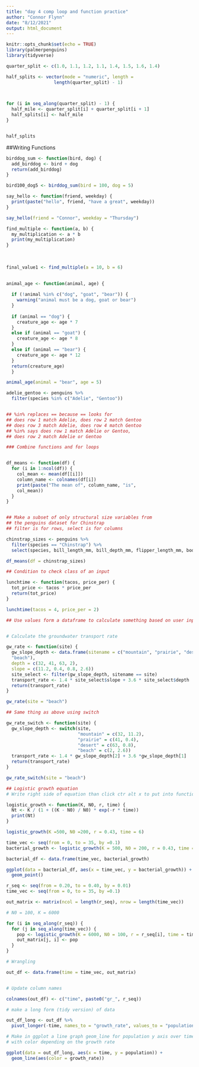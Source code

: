 ```yaml
---
title: "day 4 comp loop and function practice"
author: "Connor Flynn"
date: "8/12/2021"
output: html_document
---
```


```r
knitr::opts_chunk$set(echo = TRUE)
library(palmerpenguins)
library(tidyverse)
```

```r
quarter_split <- c(1.0, 1.1, 1.2, 1.1, 1.4, 1.5, 1.6, 1.4)

half_splits <- vector(mode = "numeric", length =
                  length(quarter_split) - 1)
            


for (i in seq_along(quarter_split) - 1) {
  half_mile <- quarter_split[i] + quarter_split[i + 1]
  half_splits[i] <- half_mile
}


half_splits
```


##Writing Functions

```r
birddog_sum <- function(bird, dog) {
  add_birddog <- bird + dog
  return(add_birddog)
}

bird100_dog5 <- birddog_sum(bird = 100, dog = 5)

```


```r
say_hello <- function(friend, weekday) {
  print(paste("hello", friend, "have a great", weekday))
}

say_hello(friend = "Connor", weekday = "Thursday")

```


```r
find_multiple <- function(a, b) {
  my_multiplication <- a * b
  print(my_multiplication)
}
  
  
  
final_value1 <- find_multiple(a = 10, b = 6) 
  
```

```r
animal_age <- function(animal, age) {
  
  if (!animal %in% c("dog", "goat", "bear")) {
    warning("animal must be a dog, goat or bear")
  }
  
  if (animal == "dog") {
    creature_age <- age * 7
  }
  else if (animal == "goat") {
    creature_age <- age * 8
  }
  else if (animal == "bear") {
    creature_age <- age * 12
  }
  return(creature_age)
  }

animal_age(animal = "bear", age = 5)

```

```r
adelie_gentoo <- penguins %>% 
  filter(species %in% c("Adelie", "Gentoo"))


## %in% replaces == because == looks for 
## does row 1 match Adelie, does row 2 match Gentoo
## does row 3 match Adelie, does row 4 match Gentoo
## %in% says does row 1 match Adelie or Gentoo, 
## does row 2 match Adelie or Gentoo

```


```r
### Combine functions and for loops


df_means <- function(df) {
  for (i in 1:ncol(df)) {
    col_mean <- mean(df[[i]])
    column_name <- colnames(df[i])
    print(paste("The mean of", column_name, "is",
    col_mean))
  }
}



```


```r
## Make a subset of only structural size variables from
## the penguins dataset for Chinstrap
## filter is for rows, select is for columns

chinstrap_sizes <- penguins %>% 
  filter(species == "Chinstrap") %>%
  select(species, bill_length_mm, bill_depth_mm, flipper_length_mm, body_mass_g)

df_means(df = chinstrap_sizes)

```

```r
## Condition to check class of an input

lunchtime <- function(tacos, price_per) {
  tot_price <- tacos * price_per
  return(tot_price)
}

lunchtime(tacos = 4, price_per = 2)

```

```r
## Use values form a dataframe to calculate something based on user input


# Calculate the groundwater transport rate

gw_rate <- function(site) {
  gw_slope_depth <- data.frame(sitename = c("mountain", "prairie", "desert",
  "beach"), 
  depth = c(32, 41, 63, 2), 
  slope = c(11.2, 0.4, 0.8, 2.6))
  site_select <- filter(gw_slope_depth, sitename == site)
  transport_rate <- 1.4 * site_select$slope + 3.6 * site_select$depth
  return(transport_rate)
}

gw_rate(site = "beach")

```
```r
## Same thing as above using switch

gw_rate_switch <- function(site) {
  gw_slope_depth <- switch(site, 
                           "mountain" = c(32, 11.2),
                           "prairie" = c(41, 0.4),
                           "desert" = c(63, 0.8),
                           "beach" = c(2, 2.6))
  transport_rate <- 1.4 * gw_slope_depth[2] + 3.6 *gw_slope_depth[1]
  return(transport_rate)
}

gw_rate_switch(site = "beach")
```


```r
## Logistic growth equation
# Write right side of equation than click ctr alt x to put into function format

logistic_growth <- function(K, N0, r, time) {
  Nt <- K / (1 + ((K - N0) / N0) * exp(-r * time))
  print(Nt)
}

logistic_growth(K =500, N0 =200, r = 0.43, time = 6)

time_vec <- seq(from = 0, to = 35, by =0.1)
bacterial_growth <- logistic_growth(K = 500, N0 = 200, r = 0.43, time = time_vec)

bacterial_df <- data.frame(time_vec, bacterial_growth)

ggplot(data = bacterial_df, aes(x = time_vec, y = bacterial_growth)) +
  geom_point()

```

```r
r_seq <- seq(from = 0.20, to = 0.40, by = 0.01)
time_vec <- seq(from = 0, to = 35, by =0.1)

out_matrix <- matrix(ncol = length(r_seq), nrow = length(time_vec))

# N0 = 100, K = 6000

for (i in seq_along(r_seq)) {
  for (j in seq_along(time_vec)) {
    pop <- logistic_growth(K = 6000, N0 = 100, r = r_seq[i], time = time_vec[j])
    out_matrix[j, i] <- pop
  }
}

# Wrangling

out_df <- data.frame(time = time_vec, out_matrix)


# Update column names

colnames(out_df) <- c("time", paste0("gr_", r_seq))

# make a long form (tidy version) of data

out_df_long <- out_df %>% 
  pivot_longer(-time, names_to = "growth_rate", values_to = "population")

# Make in ggplot a line graph geom_line for population y axis over time x axis
# with color depending on the growth rate

ggplot(data = out_df_long, aes(x = time, y = population)) + 
  geom_line(aes(color = growth_rate))


```

